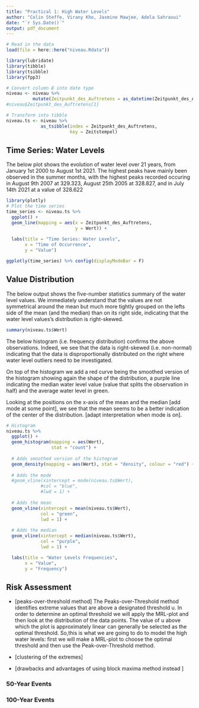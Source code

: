 ```yaml
---
title: "Practical 1: High Water Levels"
author: "Colin Steffe, Virany Kho, Jasmine Mawjee, Adela Sahraoui"
date: "`r Sys.Date()`"
output: pdf_document
---
```


```r

# Read in the data
load(file = here::here("niveau.Rdata"))

```

```r

library(lubridate)
library(tibble)
library(tsibble)
library(fpp3)

# Convert column 8 into date type
niveau <- niveau %>%
          mutate(Zeitpunkt_des_Auftretens = as_datetime(Zeitpunkt_des_Auftretens))
#niveau$Zeitpunkt_des_Auftretens[1]

# Transform into tibble
niveau.ts <- niveau %>%
             as_tsibble(index = Zeitpunkt_des_Auftretens,
                        key = Zeitstempel)

```

## Time Series: Water Levels

The below plot shows the evolution of water level over 21 years, from January 1st 2000 to August 1st 2021. The highest peaks have mainly been observed in the summer months, with the highest peaks recorded occuring in August 9th 2007 at 329.323, August 25th 2005 at 328.827, and in July 14th 2021 at a value of 328.622

```r

library(plotly)
# Plot the time series
time_series <- niveau.ts %>% 
  ggplot() + 
  geom_line(mapping = aes(x = Zeitpunkt_des_Auftretens, 
                          y = Wert)) +
  
  labs(title = "Time Series: Water Levels",
       x = "Time of Occurrence",
       y = "Value") 

ggplotly(time_series) %>% config(displayModeBar = F)

```
## Value Distribution

The below output shows the five-number statistics summary of the water level values. We immediately understand that the values are not symmetrical around the mean but much more tightly grouped on the lefts side of the mean (and the median) than on its right side, indicating that the water level values's distribution is right-skewed. 

```r

summary(niveau.ts$Wert)

```

The below histogram (i.e. frequency distribution) confirms the above observations. Indeed, we see that the data is right-skewed (i.e. non-normal) indicating that the data is disproportionally distributed on the right where water level outliers need to be investigated.     

On top of the histogram we add a red curve being the smoothed version of the histogram showing again the shape of the distribution, a purple line indicating the median water level value (value that splits the observation in half) and the average water level in green. 

Looking at the positions on the x-axis of the mean and the median [add mode at some point], we see that the mean seems to be a better indication of the center of the distribution. [adapt interpretation when mode is on].

```r
# Histogram
niveau.ts %>% 
  ggplot() + 
  geom_histogram(mapping = aes(Wert),
                 stat = "count") +
  
  # Adds smoothed version of the histogram
  geom_density(mapping = aes(Wert), stat = "density", colour = "red") + 
  
  # Adds the mode
  #geom_vline(xintercept = mode(niveau.ts$Wert),       
             #col = "blue",
             #lwd = 1) +
  
  # Adds the mean
  geom_vline(xintercept = mean(niveau.ts$Wert),       
             col = "green",
             lwd = 1) +
  
  # Adds the median
  geom_vline(xintercept = median(niveau.ts$Wert),       
             col = "purple",
             lwd = 1) +

  labs(title = "Water Levels Frequencies",
       x = "Value",
       y = "Frequency")

```

## Risk Assessment

- [peaks-over-threshold method]
The Peaks-over-Threshold method identifies extreme values that are above a designated threshold u. In order to determine an optimal threshold we will apply the MRL-plot and then look at the distribution of the data points. The value of u above which the plot is approximately linear can generally be selected as the optimal threshold. So,this is what we are going to do to model the high water levels: first we will make a MRL-plot to choose the optimal threshold and then use the Peak-over-Threshold method.

- [clustering of the extremes]


- [drawbacks and advantages of using block maxima method instead ]

### 50-Year Events

### 100-Year Events
